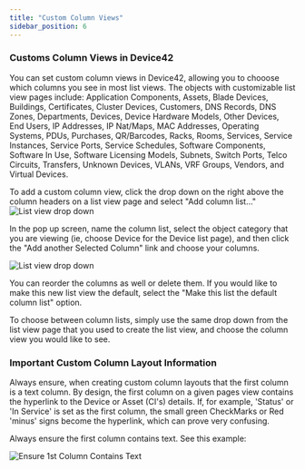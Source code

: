 ```yaml
---
title: "Custom Column Views"
sidebar_position: 6
---
```


### Customs Column Views in Device42

You can set custom column views in Device42, allowing you to chooose which columns you see in most list views. The objects with customizable list view pages include: Application Components, Assets, Blade Devices, Buildings, Certificates, Cluster Devices, Customers, DNS Records, DNS Zones, Departments, Devices, Device Hardware Models, Other Devices, End Users, IP Addresses, IP Nat/Maps, MAC Addresses, Operating Systems, PDUs, Purchases, QR/Barcodes, Racks, Rooms, Services, Service Instances, Service Ports, Service Schedules, Software Components, Software In Use, Software Licensing Models, Subnets, Switch Ports, Telco Circuits, Transfers, Unknown Devices, VLANs, VRF Groups, Vendors, and Virtual Devices.

To add a custom column view, click the drop down on the right above the column headers on a list view page and select "Add column list..." ![List view drop down](/assets/images/custom-columns-001.png)

In the pop up screen, name the column list, select the object category that you are viewing (ie, choose Device for the Device list page), and then click the "Add another Selected Column" link and choose your columns.

![List view drop down](/assets/images/custom-columns-002.png)

You can reorder the columns as well or delete them. If you would like to make this new list view the default, select the "Make this list the default column list" option.

To choose between column lists, simply use the same drop down from the list view page that you used to create the list view, and choose the column view you would like to see.

### Important Custom Column Layout Information

Always ensure, when creating custom column layouts that the first column is a text column. By design, the first column on a given pages view contains the hyperlink to the Device or Asset (CI's) details. If, for example, 'Status' or 'In Service' is set as the first column, the small green CheckMarks or Red 'minus' signs become the hyperlink, which can prove very confusing.

Always ensure the first column contains text. See this example:

![Ensure 1st Column Contains Text](/assets/images/ensure_1st_col_text.png)
